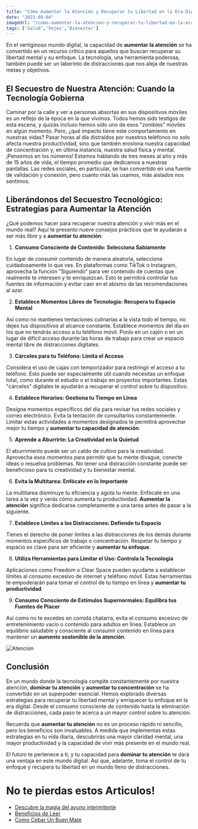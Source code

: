 ```yaml
---
title: "Cómo Aumentar la Atención y Recuperar tu Libertad en la Era Digital"
date: "2023-09-04"
imageUrl: "/como-aumentar-la-atencion-y-recuperar-tu-libertad-en-la-era-digital.webp"
tags: ['Salud','Vejez','Bienestar']
---
```


<CustomImage src="https://raw.githubusercontent.com/sebiten/posts/main/images//como-aumentar-la-atencion-y-recuperar-tu-libertad-en-la-era-digital.webp" alt="Cómo Aumentar la Atención y Recuperar tu Libertad en la Era Digital" />

En el vertiginoso mundo digital, la capacidad de **aumentar la atención** se ha convertido en un recurso crítico para aquellos que buscan recuperar su libertad mental y su enfoque. La tecnología, una herramienta poderosa, también puede ser un laberinto de distracciones que nos aleja de nuestras metas y objetivos.

## El Secuestro de Nuestra Atención: Cuando la Tecnología Gobierna

Caminar por la calle y ver a personas absortas en sus dispositivos móviles es un reflejo de la época en la que vivimos. Todos hemos sido testigos de esta escena, y quizás incluso hemos sido uno de esos "zombies" móviles en algún momento. Pero, ¿qué impacto tiene este comportamiento en nuestras vidas? Pasar horas al día distraídos por nuestros teléfonos no solo afecta nuestra productividad, sino que también erosiona nuestra capacidad de concentración y, en última instancia, nuestra salud física y mental. ¡Pensemos en los números! Estamos hablando de tres meses al año y más de 15 años de vida, el tiempo promedio que dedicamos a nuestras pantallas. Las redes sociales, en particular, se han convertido en una fuente de validación y conexión, pero cuanto más las usamos, más aislados nos sentimos.


## Liberándonos del Secuestro Tecnológico: Estrategias para **Aumentar la Atención**

¿Qué podemos hacer para recuperar nuestra atención y vivir más en el mundo real? Aquí te presento nueve consejos prácticos que te ayudarán a ser más libre y a **aumentar tu atención**:

1. **Consumo Consciente de Contenido: Selecciona Sabiamente**

En lugar de consumir contenido de manera aleatoria, selecciona cuidadosamente lo que ves. En plataformas como TikTok o Instagram, aprovecha la función "Siguiendo" para ver contenido de cuentas que realmente te interesen y te enriquezcan. Esto te permitirá controlar tus fuentes de información y evitar caer en el abismo de las recomendaciones al azar.

2. **Establece Momentos Libres de Tecnología: Recupera tu Espacio Mental**

Así como no mantienes tentaciones culinarias a la vista todo el tiempo, no dejes tus dispositivos al alcance constante. Establece momentos del día en los que no tendrás acceso a tu teléfono móvil. Ponlo en un cajón o en un lugar de difícil acceso durante las horas de trabajo para crear un espacio mental libre de distracciones digitales.

3. **Cárceles para tu Teléfono: Limita el Acceso**

Considera el uso de cajas con temporizador para restringir el acceso a tu teléfono. Esto puede ser especialmente útil cuando necesitas un enfoque total, como durante el estudio o el trabajo en proyectos importantes. Estas "cárceles" digitales te ayudarán a recuperar el control sobre tu dispositivo.

4. **Establece Horarios: Gestiona tu Tiempo en Línea**

Designa momentos específicos del día para revisar tus redes sociales y correo electrónico. Evita la tentación de consultarlos constantemente. Limitar estas actividades a momentos designados te permitirá aprovechar mejor tu tiempo y **aumentar tu capacidad de atención**.

5. **Aprende a Aburrirte: La Creatividad en la Quietud**

El aburrimiento puede ser un caldo de cultivo para la creatividad. Aprovecha esos momentos para permitir que tu mente divague, conecte ideas o resuelva problemas. No tener una distracción constante puede ser beneficioso para tu creatividad y tu bienestar mental.

6. **Evita la Multitarea: Enfócate en lo Importante**

La multitarea disminuye tu eficiencia y agota tu mente. Enfócate en una tarea a la vez y verás cómo aumenta tu productividad. **Aumentar la atención** significa dedicarse completamente a una tarea antes de pasar a la siguiente.

7. **Establece Límites a las Distracciones: Defiende tu Espacio**

Tienes el derecho de poner límites a las distracciones de los demás durante momentos específicos de trabajo o concentración. Respetar tu tiempo y espacio es clave para ser eficiente y **aumentar tu enfoque**.

8. **Utiliza Herramientas para Limitar el Uso: Controla la Tecnología**

Aplicaciones como Freedom o Clear Space pueden ayudarte a establecer límites al consumo excesivo de internet y teléfono móvil. Estas herramientas te empoderarán para tomar el control de tu tiempo en línea y **aumentar tu productividad**.

9. **Consumo Consciente de Estímulos Supernormales: Equilibra tus Fuentes de Placer**

Así como no te excedes en comida chatarra, evita el consumo excesivo de entretenimiento vacío o contenido para adultos en línea. Establece un equilibrio saludable y consciente al consumir contenido en línea para mantener un **aumento sostenible de la atención**.


![Atencion](/atencion.webp)

## Conclusión 

En un mundo donde la tecnología compite constantemente por nuestra atención, **dominar tu atención** y **aumentar tu concentración** se ha convertido en un superpoder esencial. Hemos explorado diversas estrategias para recuperar tu libertad mental y enriquecer tu enfoque en la era digital. Desde el consumo consciente de contenido hasta la eliminación de distracciones, cada paso te acerca a un mayor control sobre tu atención.

Recuerda que **aumentar tu atención** no es un proceso rápido ni sencillo, pero los beneficios son invaluables. A medida que implementas estas estrategias en tu vida diaria, descubrirás una mayor claridad mental, una mayor productividad y la capacidad de vivir más presente en el mundo real.

El futuro te pertenece a ti, y tu capacidad para **dominar tu atención** te dará una ventaja en este mundo digital. Así que, adelante, toma el control de tu enfoque y recupera tu libertad en un mundo lleno de distracciones.

# No te pierdas estos Articulos!

- [Descubre la magia del ayuno intermitente](https://abelardo.blog/posts/ayuno-intermitente)
- [Beneficios de Leer](https://abelardo.blog/posts/beneficios-de-leer) 
- [Como Cebar Un Buen Mate](https://abelardo.blog/posts/como-cebar-un-buen-mate) 